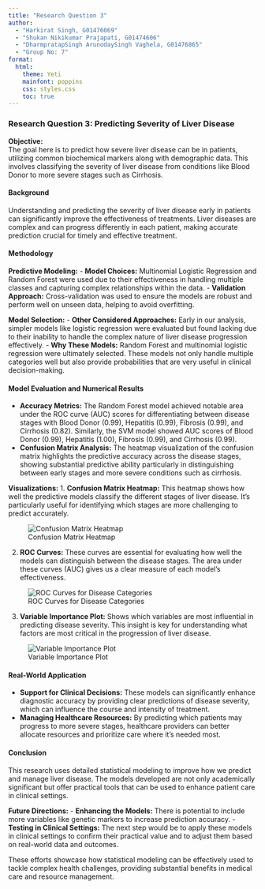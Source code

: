 ```yaml
---
title: "Research Question 3"
author: 
  - "Harkirat Singh, G01476069"
  - "Shukan Nikikumar Prajapati, G01474606"
  - "DharmpratapSingh ArunodaySingh Vaghela, G01476865"
  - "Group No: 7"
format: 
  html:
    theme: Yeti
    mainfont: poppins
    css: styles.css
    toc: true
---
```


### Research Question 3: Predicting Severity of Liver Disease

**Objective:**\
The goal here is to predict how severe liver disease can be in patients, utilizing common biochemical markers along with demographic data. This involves classifying the severity of liver disease from conditions like Blood Donor to more severe stages such as Cirrhosis.

#### Background

Understanding and predicting the severity of liver disease early in patients can significantly improve the effectiveness of treatments. Liver diseases are complex and can progress differently in each patient, making accurate prediction crucial for timely and effective treatment.

#### Methodology

**Predictive Modeling:** 
- **Model Choices:** Multinomial Logistic Regression and Random Forest were used due to their effectiveness in handling multiple classes and capturing complex relationships within the data. 
- **Validation Approach:** Cross-validation was used to ensure the models are robust and perform well on unseen data, helping to avoid overfitting.

**Model Selection:** 
- **Other Considered Approaches:** Early in our analysis, simpler models like logistic regression were evaluated but found lacking due to their inability to handle the complex nature of liver disease progression effectively. 
- **Why These Models:** Random Forest and multinomial logistic regression were ultimately selected. These models not only handle multiple categories well but also provide probabilities that are very useful in clinical decision-making.

#### Model Evaluation and Numerical Results

-   **Accuracy Metrics:** The Random Forest model achieved notable area under the ROC curve (AUC) scores for differentiating between disease stages with Blood Donor (0.99), Hepatitis (0.99), Fibrosis (0.99), and Cirrhosis (0.82). Similarly, the SVM model showed AUC scores of Blood Donor (0.99), Hepatitis (1.00), Fibrosis (0.99), and Cirrhosis (0.99).
-   **Confusion Matrix Analysis:** The heatmap visualization of the confusion matrix highlights the predictive accuracy across the disease stages, showing substantial predictive ability particularly in distinguishing between early stages and more severe conditions such as cirrhosis.

**Visualizations:** 1. **Confusion Matrix Heatmap:** This heatmap shows how well the predictive models classify the different stages of liver disease. It's particularly useful for identifying which stages are more challenging to predict accurately.

![Confusion Matrix Heatmap](RQ3-1.png)

2.  **ROC Curves:** These curves are essential for evaluating how well the models can distinguish between the disease stages. The area under these curves (AUC) gives us a clear measure of each model's effectiveness.

![ROC Curves for Disease Categories](RQ3-2.png)

3.  **Variable Importance Plot:** Shows which variables are most influential in predicting disease severity. This insight is key for understanding what factors are most critical in the progression of liver disease.

![Variable Importance Plot](RQ3-3.png)

#### Real-World Application

-   **Support for Clinical Decisions:** These models can significantly enhance diagnostic accuracy by providing clear predictions of disease severity, which can influence the course and intensity of treatment.
-   **Managing Healthcare Resources:** By predicting which patients may progress to more severe stages, healthcare providers can better allocate resources and prioritize care where it's needed most.

#### Conclusion

This research uses detailed statistical modeling to improve how we predict and manage liver disease. The models developed are not only academically significant but offer practical tools that can be used to enhance patient care in clinical settings.

**Future Directions:** 
- **Enhancing the Models:** There is potential to include more variables like genetic markers to increase prediction accuracy. 
- **Testing in Clinical Settings:** The next step would be to apply these models in clinical settings to confirm their practical value and to adjust them based on real-world data and outcomes.

These efforts showcase how statistical modeling can be effectively used to tackle complex health challenges, providing substantial benefits in medical care and resource management.
